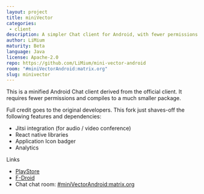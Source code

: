 ```yaml
---
layout: project
title: miniVector
categories: 
 - client
description: A simpler Chat client for Android, with fewer permissions and dependencies
author: LiMium
maturity: Beta
language: Java
license: Apache-2.0
repo: https://github.com/LiMium/mini-vector-android
room: "#miniVectorAndroid:matrix.org"
slug: minivector
---
```


This is a minified Android Chat client derived from the official client. It requires fewer permissions and compiles to a much smaller package.

Full credit goes to the original developers. This fork just shaves-off the following features and dependencies:
   * Jitsi integration (for audio / video conference)
   * React native libraries
   * Application Icon badger
   * Analytics

 
Links
* [PlayStore](https://play.google.com/store/apps/details?id=com.lavadip.miniVector)
* [F-Droid](https://f-droid.org/packages/com.lavadip.miniVector/)
* Chat chat room: [#miniVectorAndroid:matrix.org](https://to.chat.dingshunyu.top/#/#miniVectorAndroid:matrix.org)


